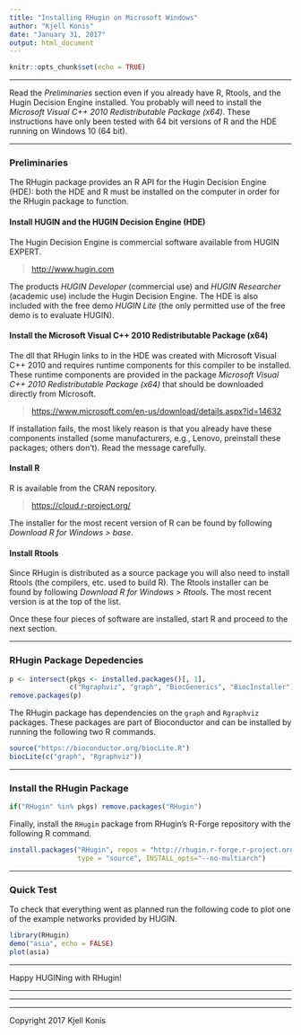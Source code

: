 ---
title: "Installing RHugin on Microsoft Windows"
author: "Kjell Konis"
date: "January 31, 2017"
output: html_document
---


```{r setup, include=FALSE}
knitr::opts_chunk$set(echo = TRUE)
```


***

Read the *Preliminaries* section even if you already have R, Rtools, and the Hugin Decision Engine installed. You probably will need to install the *Microsoft Visual C++ 2010 Redistributable Package (x64)*.  These instructions have only been tested with 64 bit versions of R and the HDE running on Windows 10 (64 bit).


***

### Preliminaries

The RHugin package provides an R API for the Hugin Decision Engine (HDE): both the HDE and R must be installed on the computer in order for the RHugin package to function.


#### Install HUGIN and the HUGIN Decision Engine (HDE)

The Hugin Decision Engine is commercial software available from HUGIN EXPERT.

> [http://www.hugin.com](http://www.hugin.com)

The products *HUGIN Developer* (commercial use) and *HUGIN Researcher* (academic use) include the Hugin Decision Engine. The HDE is also included with the free demo *HUGIN Lite* (the only permitted use of the free demo is to evaluate HUGIN).


#### Install the Microsoft Visual C++ 2010 Redistributable Package (x64)

The dll that RHugin links to in the HDE was created with Microsoft Visual C++ 2010 and requires runtime components for this compiler to be installed. These runtime components are provided in the package *Microsoft Visual C++ 2010 Redistributable Package (x64)* that should be downloaded directly from Microsoft.

> [https://www.microsoft.com/en-us/download/details.aspx?id=14632](https://www.microsoft.com/en-us/download/details.aspx?id=14632)

If installation fails, the most likely reason is that you already have these components installed (some manufacturers, e.g., Lenovo, preinstall these packages; others don't).  Read the message carefully.


#### Install R

R is available from the CRAN repository.

> [https://cloud.r-project.org/](https://cloud.r-project.org)

The installer for the most recent version of R can be found by following *Download R for Windows > base*.


#### Install Rtools

Since RHugin is distributed as a source package you will also need to install Rtools (the compilers, etc. used to build R). The Rtools installer can be found by following *Download R for Windows > Rtools*.  The most recent version is at the top of the list.

Once these four pieces of software are installed, start R and proceed to the next section.


***

### RHugin Package Depedencies

```{r uninstallBiocPackages, echo = FALSE, message = FALSE, results = "hide"}
p <- intersect(pkgs <- installed.packages()[, 1],
               c("Rgraphviz", "graph", "BiocGenerics", "BiocInstaller"))
remove.packages(p)
```

The RHugin package has dependencies on the `graph` and `Rgraphviz` packages.  These packages are part of Bioconductor and can be installed by running the following two R commands.

```{r installRgraphviz, message = FALSE, results = "hide"}
source("https://bioconductor.org/biocLite.R")
biocLite(c("graph", "Rgraphviz"))
```


***

### Install the RHugin Package

```{r unInstallRHugin, echo = FALSE, result = "hide", message = FALSE}
if("RHugin" %in% pkgs) remove.packages("RHugin")
```

Finally, install the `RHugin` package from RHugin's R-Forge repository with the following R command.

```{r installRHugin, result = "hide", message = FALSE}
install.packages("RHugin", repos = "http://rhugin.r-forge.r-project.org",
                 type = "source", INSTALL_opts="--no-multiarch")
```


***

### Quick Test

To check that everything went as planned run the following code to plot one of the example networks provided by HUGIN.

```{r testRHuginInstallation, fig.align = "center"}
library(RHugin)
demo("asia", echo = FALSE)
plot(asia)
```

***

Happy HUGINing with RHugin!


***
***
***

Copyright 2017 Kjell Konis








